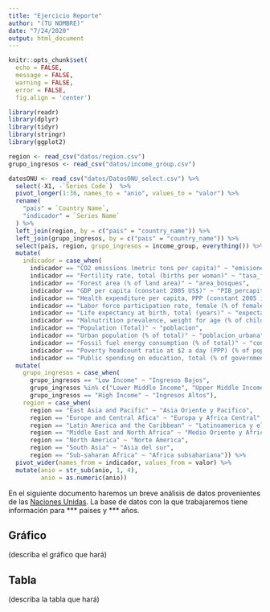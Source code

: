 ```yaml
---
title: "Ejercicio Reporte"
author: "(TU NOMBRE)"
date: "7/24/2020"
output: html_document
---
```


```r
knitr::opts_chunk$set(
  echo = FALSE, 
  message = FALSE, 
  warning = FALSE,
  error = FALSE,
  fig.align = 'center')
```

```r
library(readr)
library(dplyr)
library(tidyr)
library(stringr)
library(ggplot2)
```

```r
region <- read_csv("datos/region.csv")
grupo_ingresos <- read_csv("datos/income_group.csv")

datosONU <- read_csv("datos/DatosONU_select.csv") %>% 
  select(-X1, -`Series Code`)  %>% 
  pivot_longer(1:36, names_to = "anio", values_to = "valor") %>% 
  rename(
    "pais" = `Country Name`,
    "indicador" = `Series Name`
  ) %>% 
  left_join(region, by = c("pais" = "country_name")) %>% 
  left_join(grupo_ingresos, by = c("pais" = "country_name")) %>% 
  select(pais, region, grupo_ingresos = income_group, everything()) %>% 
  mutate(
    indicador = case_when(
      indicador == "CO2 emissions (metric tons per capita)" ~ "emisiones_co2",
      indicador == "Fertility rate, total (births per woman)" ~ "tasa_fertilidad",
      indicador == "Forest area (% of land area)" ~ "area_bosques",
      indicador == "GDP per capita (constant 2005 US$)" ~ "PIB_percapita",
      indicador == "Health expenditure per capita, PPP (constant 2005 international $)" ~ "gasto_medico_percapita",
      indicador == "Labor force participation rate, female (% of female population ages 15+) (modeled ILO estimate)" ~ "participacion_laboral_femenina",
      indicador == "Life expectancy at birth, total (years)" ~ "expectativa_vida",
      indicador == "Malnutrition prevalence, weight for age (% of children under 5)" ~ "malnutricion",
      indicador == "Population (Total)" ~ "poblacion",
      indicador == "Urban population (% of total)" ~ "poblacion_urbana",
      indicador == "Fossil fuel energy consumption (% of total)" ~ "consumo_combustible_fosil",
      indicador == "Poverty headcount ratio at $2 a day (PPP) (% of population)" ~ "pobreza",
      indicador == "Public spending on education, total (% of government expenditure)" ~ "gasto_publico_educacion")) %>%
  mutate(
    grupo_ingresos = case_when(
      grupo_ingresos == "Low Income" ~ "Ingresos Bajos",
      grupo_ingresos %in% c("Lower Middle Income", "Upper Middle Income") ~ "Ingresos Medio-Bajo",
      grupo_ingresos == "High Income" ~ "Ingresos Altos"),
    region = case_when(
      region == "East Asia and Pacific" ~ "Asia Oriente y Pacifico",
      region == "Europe and Central Afica" ~ "Europa y Africa Central",
      region == "Latin America and the Caribbean" ~ "Latinoamerica y el Caribe",
      region == "Middle East and North Africa" ~ "Medio Oriente y Africa del Norte",
      region == "North America" ~ "Norte America",
      region == "South Asia" ~ "Asia del sur",
      region == "Sub-saharan Africa" ~ "Africa subsahariana")) %>% 
  pivot_wider(names_from = indicador, values_from = valor) %>% 
  mutate(anio = str_sub(anio, 1, 4),
         anio = as.numeric(anio))
```

En el siguiente documento haremos un breve análisis de datos provenientes de las [Naciones Unidas](https://www.un.org/es/). La base de datos con la que trabajaremos tiene información para *** paises y *** años.

## Gráfico

(describa el gráfico que hará)

## Tabla

(describa la tabla que hará)
